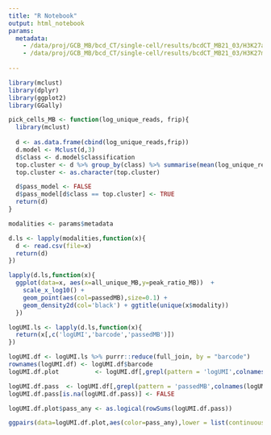 ```yaml
---
title: "R Notebook"
output: html_notebook
params:
  metadata:
    - /data/proj/GCB_MB/bcd_CT/single-cell/results/bcdCT_MB21_03/H3K27ac_ATAGAGGC/cell_picking/metadata.csv
    - /data/proj/GCB_MB/bcd_CT/single-cell/results/bcdCT_MB21_03/H3K27me3_CCTATCCT/cell_picking/metadata.csv
    
---
```


```r
library(mclust)
library(dplyr)
library(ggplot2)
library(GGally)
```

```r
pick_cells_MB <- function(log_unique_reads, frip){
  library(mclust)
  
  d <- as.data.frame(cbind(log_unique_reads,frip))
  d.model <- Mclust(d,3)
  d$class <- d.model$classification
  top.cluster <- d %>% group_by(class) %>% summarise(mean(log_unique_reads)) %>% top_n(1) %>% dplyr::select(class)
  top.cluster <- as.character(top.cluster)

  d$pass_model <- FALSE
  d$pass_model[d$class == top.cluster] <- TRUE
  return(d)
}

```


```r
modalities <- params$metadata

d.ls <- lapply(modalities,function(x){
  d <- read.csv(file=x)
  return(d)
})

lapply(d.ls,function(x){
  ggplot(data=x, aes(x=all_unique_MB,y=peak_ratio_MB))  + 
    scale_x_log10() +
    geom_point(aes(col=passedMB),size=0.1) + 
    geom_density2d(col='black') + ggtitle(unique(x$modality))
  })

```

```r
logUMI.ls <- lapply(d.ls,function(x){
  return(x[,c('logUMI','barcode','passedMB')])
})

logUMI.df <- logUMI.ls %>% purrr::reduce(full_join, by = "barcode")
rownames(logUMI.df) <- logUMI.df$barcode
logUMI.df.plot          <- logUMI.df[,grepl(pattern = 'logUMI',colnames(logUMI.df))]

logUMI.df.pass  <- logUMI.df[,grepl(pattern = 'passedMB',colnames(logUMI.df))]
logUMI.df.pass[is.na(logUMI.df.pass)] <- FALSE

logUMI.df.plot$pass_any <- as.logical(rowSums(logUMI.df.pass))

ggpairs(data=logUMI.df.plot,aes(color=pass_any),lower = list(continuous = wrap("points", alpha = 1, size=0.1))) 
```








